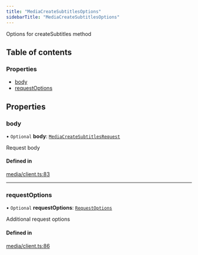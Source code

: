 ```yaml
---
title: "MediaCreateSubtitlesOptions"
sidebarTitle: "MediaCreateSubtitlesOptions"
---
```


Options for createSubtitles method

## Table of contents

### Properties

- [body](/xdks/typescript/reference/interfaces/MediaCreateSubtitlesOptions#body)
- [requestOptions](/xdks/typescript/reference/interfaces/MediaCreateSubtitlesOptions#requestoptions)

## Properties

### body

• `Optional` **body**: [`MediaCreateSubtitlesRequest`](/xdks/typescript/reference/interfaces/MediaCreateSubtitlesRequest)

Request body

#### Defined in

[media/client.ts:83](https://github.com/xdevplatform/xdk/blob/298ca9350d035e40e7c8ee0753c50052819a41e2/xdk/typescript/src/media/client.ts#L83)

___

### requestOptions

• `Optional` **requestOptions**: [`RequestOptions`](/xdks/typescript/reference/interfaces/RequestOptions)

Additional request options

#### Defined in

[media/client.ts:86](https://github.com/xdevplatform/xdk/blob/298ca9350d035e40e7c8ee0753c50052819a41e2/xdk/typescript/src/media/client.ts#L86)
